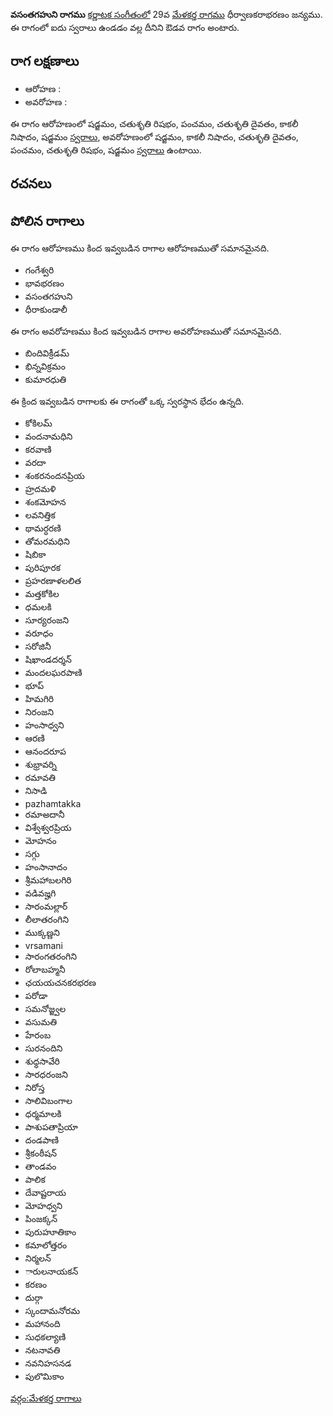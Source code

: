 {{Infobox ragam
	| name          	= వసంతగహుని
	| synonym	    	= 
	| mela          	= 
	| chakra        	= 
	| janaka        	= 
	| type          	= ఔడవ
	| arohanam      	= {{svaraC|S|R2|P|D2|N3|S'}} 
	| avarohanam    	= {{svaraC|S'|N3|D2|P|R2|S}}
	| jeeva         	=
	| chhaya        	=
	| nyasa         	=
	| vishesha      	= 
	| equivalent  		= 
}}
{{కర్ణాటక సంగీత రాగాలు}}
'''వసంతగహుని రాగము''' [[కర్ణాటక సంగీతం]]లో 29వ [[మేళకర్త రాగము]] ధీర్వాణకరాభరణం జన్యము.  ఈ రాగంలో ఐదు స్వరాలు ఉండడం వల్ల దీనిని ఔడవ రాగం అంటారు.


==రాగ లక్షణాలు==


* ఆరోహణ : {{svaraC|S|R2|P|D2|N3|S'}} 
* అవరోహణ : {{svaraC|S'|N3|D2|P|R2|S}}

ఈ రాగం ఆరోహణంలో షడ్జమం, చతుశృతి రిషభం, పంచమం, చతుశృతి దైవతం, కాకలీ నిషాదం, షడ్జమం [[స్వరాలు]], అవరోహణంలో షడ్జమం, కాకలీ నిషాదం, చతుశృతి దైవతం, పంచమం, చతుశృతి రిషభం, షడ్జమం [[స్వరాలు]] ఉంటాయి.

==రచనలు==



==పోలిన రాగాలు==
ఈ రాగం ఆరోహణము కింద ఇవ్వబడిన రాగాల ఆరోహణముతో సమానమైనది.
* గంగేశ్వరి
* భావభరణం
* వసంతగహుని
* ధీరాకుండాలీ

ఈ రాగం అవరోహణము కింద ఇవ్వబడిన రాగాల అవరోహణముతో సమానమైనది.
* బిందివిక్రీడమ్
* భిన్నవిక్రమం
* కుమారధుతి

ఈ క్రింద ఇవ్వబడిన రాగాలకు ఈ రాగంతో ఒక్క స్వరస్థాన భేదం ఉన్నది.
* కోకిలమ్
* వందనామధిని
* కరవాణి
* వరదా
* శంకరనందనప్రియ
* హ్రదమళి
* శంకమోహన
* లవనిత్తిక
* థామర్ధరణి
* తోమరమధిని
* షిబికా
* పురిపూరక
* ప్రహరణాళలలిత
* మత్తకోకిల
* ధమలకి
* సూర్యరంజని
* వరూధం
* సరోజినీ
* షిఖాండదర్శన్
* మందలఘరపాణి
* భూప్
* హిమగిరి
* నిరంజని
* హంసాధ్వని
* ఆరణి
* ఆనందరూప
* శుభ్రావర్ని
* రమావతి
* నిసాడి
* pazhamtakka
* రమాఅదానీ
* విశ్వేశ్వరప్రియ
* మోహనం
* సగ్గు
* హంసానాదం
* శ్రీమహాబలగిరి
* వడివజ్హగి
* సారంమల్లార్
* లీలాతరంగిని
* ముక్కణ్ణని
* vrsamani
* సారంగతరంగిని
* రోలాబహ్మనీ
* ఛయయచనకరభరణ
* పరోడా
* సమనోజ్జ్వల
* వసుమతి
* హేరంబ
* సురనందిని
* శుధ్ధసావేరి
* సారధరంజని
* నిరోస్త
* సాలివిబంగాల
* ధర్మమాలకి
* పాశుపతాప్రియా
* దండపాణి
* శ్రీకంఠీషన్
* తాండవం
* పాలిక
* దేవాష్టరాయ
* మోహధ్వని
* పింజక్కన్
* పురుహూతికాం
* కమాలోత్తరం
* నిర్మలన్
* ారులనాయకన్
* కరణం
* దుర్గా
* స్కందామనోరమ
* మహానంది
* సుధకల్యాణి
* నటనావతి
* నవనిహసనడ
* పులొమికాం



[[వర్గం:మేళకర్త రాగాలు]]